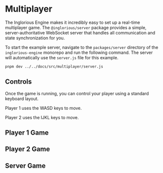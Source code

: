 
<Meta of={MultiplayerStories} />

# Multiplayer

The Inglorious Engine makes it incredibly easy to set up a real-time multiplayer game. The `@inglorious/server` package provides a simple, server-authoritative WebSocket server that handles all communication and state synchronization for you.

To start the example server, navigate to the `packages/server` directory of the `inglorious-engine` monorepo and run the following command. The server will automatically use the `server.js` file for this example.

```sh
pnpm dev ../../docs/src/multiplayer/server.js
```

## Controls

Once the game is running, you can control your player using a standard keyboard layout.

Player 1 uses the WASD keys to move.

Player 2 uses the IJKL keys to move.

<Canvas of={MultiplayerStories.Player1} />

<Canvas of={MultiplayerStories.Player2} />


## Player 1 Game

<Source dark code={player1} />

## Player 2 Game

<Source dark code={player2} />

## Server Game

<Source dark code={server} />

